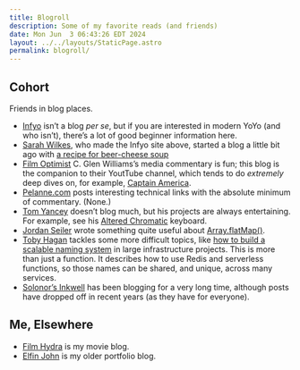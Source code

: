 ```yaml
---
title: Blogroll
description: Some of my favorite reads (and friends)
date: Mon Jun  3 06:43:26 EDT 2024
layout: ../../layouts/StaticPage.astro
permalink: blogroll/
---
```


## Cohort

Friends in blog places.

- [Infyo](https://infyo.me/) isn’t a blog _per se_, but if you are interested in modern YoYo (and who isn’t), there’s a lot of good beginner information here.
- [Sarah Wilkes](https://sarahwilkesdev.com/), who made the Infyo site above, started a blog a little bit ago with [a recipe for beer-cheese soup](https://sarahwilkesdev.com/blog/beer-cheese-soup/)
- [Film Optimist](https://filmoptimist.blog/) C. Glen Williams’s media commentary is fun; this blog is the companion to their YoutTube channel, which tends to do _extremely_ deep dives on, for example, [Captain America](https://www.youtube.com/playlist?list=PL0KNo7dSX9klzj-indE4KC8bUm__GQYMl).
- [Pelanne.com](https://pelanne.com/) posts interesting technical links with the absolute minimum of commentary. (None.)
- [Tom Yancey](https://thomasyancey.com/) doesn’t blog much, but his projects are always entertaining. For example, see his [Altered Chromatic](https://thomasyancey.com/#/projects/alteredchromatic) keyboard.
- [Jordan Seiler](https://jordanseiler.xyz/) wrote something quite useful about [Array.flatMap()](https://jordanseiler.xyz/posts/2023-04-30-flat-map/).
- [Toby Hagan](https://tobyhagan.com/) tackles some more difficult topics, like [how to build a scalable naming system](https://tobyhagan.com/blog/create-a-scalable-naming-system) in large infrastructure projects. This is more than just a function. It describes how to use Redis and serverless functions, so those names can be shared, and unique, across many services.
- [Solonor’s Inkwell](https://www.solonor.com) has been blogging for a very long time, although posts have dropped off in recent years (as they have for everyone).

## Me, Elsewhere

- [Film Hydra](https://www.filmhydra.com/) is my movie blog.
- [Elfin John](https://www.elfinjohn.com/) is my older portfolio blog.
